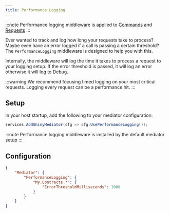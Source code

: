 ```yaml
---
title: Performance Logging
---
```


:::note
Performance logging middleware is applied to [Commands](/mediator/commands) and [Requests](/mediator/requests)
:::

Ever wanted to track and log how long your requests take to process?  Maybe even have an error logged if a call is passing
a certain threshold? The `PerformanceLogging` middleware is designed to help you with this.

Internally, the middleware will log the time it takes to process a request to your logging setup.  If the error threshold is passed, it
will log an error otherwise it will log to Debug.

:::warning
We recommend focusing timed logging on your most critical requests.  Logging every request can be a performance hit.
:::

## Setup

In your host startup, add the following to your mediator configuration:

```csharp 
services.AddShinyMediator(cfg => cfg.UsePerformanceLogging());
```

:::note
Performance logging middleware is installed by the default mediator setup
:::

## Configuration

```json
{
    "Mediator": {
        "PerformanceLogging": {
            "My.Contracts.*": {
                "ErrorThresholdMilliseconds": 1000
            }
        }
    }
}
```
